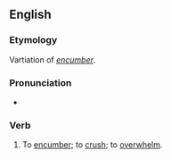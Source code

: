 ==English==

===Etymology===
Vartiation of ''[[encumber]]''.

===Pronunciation===
* {{a|RP}} {{IPA|/əˈkʌmbə/}}

===Verb===
{{en-verb}}

# {{obsolete}} To [[encumber]]; to [[crush]]; to [[overwhelm]].
